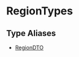 
# RegionTypes

## Type Aliases

- [RegionDTO](../../RegionTypes/types/types.RegionTypes.RegionDTO.mdx)
